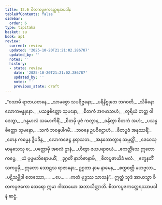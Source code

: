 ```yaml
---
title: 12.6 စိတကပူဇကတ္ထေရအပဒါန
tableOfContents: false
sidebar:
  order: 6
type: tipitaka
basket: su
book: ap1
review:
  current: review
  updated: '2025-10-20T21:21:02.286787'
  updated_by: ''
  notes: ''
  history:
  - state: review
    date: '2025-10-20T21:21:02.286787'
    updated_by: ''
    notes: ''
    previous_state: draft
---
```



<DynamicBreadcrumb />


<ReviewStatus review={frontmatter.review} showDetails={true} />

<HypothesisAnnotation frontmatter={frontmatter} />

<Division number="49" book="ap1" e="ch" v="20" p="165">

<Paragraph number="1999" type="verses" book="ap1">
_“ဝသာမိ ရာဇာယတနေ,_  
_သာမစ္စော သပရိဇ္ဇနော;_  
_ပရိနိဗ္ဗုတေ ဘဂဝတိ,_  
_သိခိနော လောကဗန္ဓုနော._  

</Paragraph>

</Division>
<Division number="50" book="ap1" e="ch" v="20" p="165">

<Paragraph number="2000" type="verses" book="ap1">
_ပသန္နစိတ္တော သုမနော,_  
_စိတကံ အဂမာသဟံ;_  
_တူရိယံ တတ္ထ ဝါဒေတွာ,_  
_ဂန္ဓမာလံ သမောကိရိံ._  

</Paragraph>

</Division>
<Division number="51" book="ap1" e="ch" v="20" p="165">

<Paragraph number="2001" type="verses" book="ap1">
_စိတမှိ ပူဇံ ကတွာန,_  
_ဝန္ဒိတွာ စိတကံ အဟံ;_  
_ပသန္နစိတ္တော သုမနော,_  
_သကံ ဘဝနုပါဂမိံ._  

</Paragraph>

</Division>
<Division number="52" book="ap1" e="ch" v="20" p="165">

<Paragraph number="2002" type="verses" book="ap1">
_ဘဝနေ ဥပဝိဋ္ဌောဟံ,_  
_စိတပူဇံ အနုဿရိံ;_  
_တေန ကမ္မေန ဒွိပဒိန္ဒ,_  
_လောကဇေဋ္ဌ နရာသဘ._  

</Paragraph>

</Division>
<Division number="53" book="ap1" e="ch" v="20" p="165">

<Paragraph number="2003" type="verses" book="ap1">
_အနုဘောတွာန သမ္ပတ္တိံ,_  
_ဒေဝေသု မာနုသေသု စ;_  
_ပတ္တောမှိ အစလံ ဌာနံ,_  
_ဟိတွာ ဇယပရာဇယံ._  

</Paragraph>

</Division>
<Division number="54" book="ap1" e="ch" v="20" p="166">

<Paragraph number="2004" type="verses" book="ap1">
_ဧကတ္တိံသေ ဣတော ကပ္ပေ,_  
_ယံ ပုပ္ဖမဘိရောပယိံ;_  
_ဒုဂ္ဂတိံ နာဘိဇာနာမိ,_  
_စိတပူဇာယိဒံ ဖလံ._  

</Paragraph>

</Division>
<Division number="55" book="ap1" e="ch" v="20" p="166">

<Paragraph number="2005" book="ap1">
_ဧကူနတိံသကပ္ပမှိ,_  
ဣတော သောဠသ ရာဇာနော;_  
ဥဂ္ဂတာ နာမ နာမေန,_  
_စက္ကဝတ္တီ မဟဗ္ဗလာ._  

</Paragraph>

</Division>
<Division number="56" book="ap1" e="ch" v="20" p="166">

<Paragraph number="2006" type="verses" book="ap1">
_ပဋိသမ္ဘိဒါ စတဿော,_  
_ …ပေ… _  
_ကတံ ဗုဒ္ဓဿ သာသနံ”._  

</Paragraph>

<Paragraph number="2007" book="ap1">
ဣတ္ထံ သုဒံ အာယသ္မာ စိတကပူဇကော ထေရော ဣမာ ဂါထာယော အဘာသိတ္ထာတိ.

</Paragraph>
</Division>

<Paragraph number="2008" type="center" book="ap1">
စိတကပူဇကတ္ထေရဿာပဒါနံ ဆဋ္ဌံ.
</Paragraph>